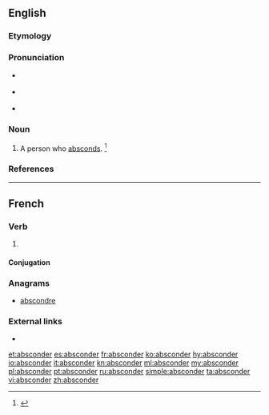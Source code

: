 ==English==

===Etymology===
{{suffix|abscond|er|lang=en}}

===Pronunciation===
* {{a|US}} {{IPA|/æbˈskɑn.dɚ/|/æbˈzkɑn.dɚ/|lang=en}}
* {{a|RP}} {{IPA|/æbˈskɒn.dɚ/|lang=en}}
* {{rhymes|ɒndə(ɹ)|lang=en}}

===Noun===
{{en-noun}}

# A person who [[abscond]]s. {{defdate|First attested in the early 18th century.}}<ref name=SOED>{{reference-book|editor=Brown, Lesley|title=The Shorter Oxford English Dictionary|origyear= 1933|edition=5th|year=2003|publisher=Oxford University Press|location=Oxford, UK|isbn =978-0-19-860575-7|pages=8}}</ref>

===References===
<references/>

----

==French==

===Verb===
{{fr-verb}}

# {{obsolete form of|abscondre|lang=fr}}

====Conjugation====
{{fr-conj-er|abscond}}

===Anagrams===
* [[abscondre#French|abscondre]]

===External links===
* {{R:TLFi}}

[[et:absconder]]
[[es:absconder]]
[[fr:absconder]]
[[ko:absconder]]
[[hy:absconder]]
[[io:absconder]]
[[it:absconder]]
[[kn:absconder]]
[[ml:absconder]]
[[my:absconder]]
[[pl:absconder]]
[[pt:absconder]]
[[ru:absconder]]
[[simple:absconder]]
[[ta:absconder]]
[[vi:absconder]]
[[zh:absconder]]